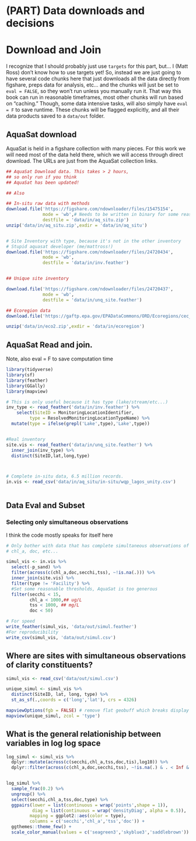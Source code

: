 

# (PART) Data downloads and decisions {-}

# Download and Join


I recognize that I should probably just use `targets` for this part, but...
I (Matt Ross) don't know how to use targets yet! So, instead we are just
going to have several code chunks here that just downloads all the data directly
from figshare, preps data for analysis, etc...
and the chunks will just be set to `eval = FALSE`, so they won't
run unless you manually run it. That way this book can run in reasonable timeframes,
most other chunks will run based on "caching." Though, some data intensive tasks,
will also simply have `eval = F` to save runtime. These chunks will be flagged
explicitly, and all their data products saved to a `data/out` folder. 

## AquaSat download

AquaSat is held in a figshare collection with many pieces. For this work we
will need most of the data held there, which we will access through direct download.
The URLs are just from the AquaSat collection links.

```r
## AquaSat Download data. This takes > 2 hours,
## so only run if you think 
## AquaSat has been updated!

## Also

## In-situ raw data with methods
download.file('https://figshare.com/ndownloader/files/15475154',
              mode = 'wb',# Needs to be written in binary for some reason 
              destfile = 'data/in/aq_situ.zip')
unzip('data/in/aq_situ.zip',exdir = 'data/in/aq_situ')


# Site Inventory with type, because it's not in the other inventory
# Stupid aquasat developer (me/mattross!)
download.file('https://figshare.com/ndownloader/files/24720434',
              mode = 'wb',
              destfile = 'data/in/inv.feather')


## Unique site inventory 

download.file('https://figshare.com/ndownloader/files/24720437',
              mode = 'wb',
              destfile = 'data/in/unq_site.feather')

## Ecoregion data
download.file('https://gaftp.epa.gov/EPADataCommons/ORD/Ecoregions/cec_na/na_cec_eco_l2.zip', destfile = 'data/in/eco2.zip')

unzip('data/in/eco2.zip',exdir = 'data/in/ecoregion')


```

## AquaSat Read and join. 

Note, also eval = F to save computation time

```r

library(tidyverse)
library(sf)
library(feather)
library(GGally)
library(mapview)

# This is only useful because it has type (lake/stream/etc...)
inv_type <- read_feather('data/in/inv.feather') %>%
    select(SiteID = MonitoringLocationIdentifier,
         type = ResolvedMonitoringLocationTypeName) %>%
  mutate(type = ifelse(grepl('Lake',type),'Lake',type))


#Real inventory
site.vis <- read_feather('data/in/unq_site.feather') %>%
  inner_join(inv_type) %>%
  distinct(SiteID,lat,long,type)



# Complete in-situ data, 6.5 million records. 
in.vis <- read_csv('data/in/aq_situ/in-situ/wqp_lagos_unity.csv') 
    

```

## Data Eval and Subset


### Selecting only simultaneous observations

I think the code mostly speaks for itself here
```r
# Only bother with data that has complete simultaneous observations of
# chl_a, doc, etc...

simul_vis <- in.vis %>%
  select(-p_sand) %>%
  filter(across(c(chl_a,doc,secchi,tss), ~!is.na(.))) %>%
  inner_join(site.vis) %>%
  filter(type != 'Facility') %>%
  #Set some reasonable thresholds, AquaSat is too generous
  filter(secchi < 15,
         chl_a < 1000,## ug/L
         tss < 1000, ## mg/L
         doc < 50)

# For speed
write_feather(simul_vis, 'data/out/simul.feather')
#For reproducibility
write_csv(simul_vis, 'data/out/simul.csv')


```



## Where are sites with simultaneous observations of clarity constituents? 


```r

simul_vis <- read_csv('data/out/simul.csv')

unique_simul <- simul_vis %>%
  distinct(SiteID, lat, long, type) %>%
  st_as_sf(.,coords = c('long','lat'), crs = 4326)

mapviewOptions(fgb = FALSE) # remove flat geobuff which breaks display
mapview(unique_simul, zcol = 'type')

```


## What is the general relationiship between variables in log log space

```r


log_simul <- simul_vis %>%
  dplyr::mutate(across(c(secchi,chl_a,tss,doc,tis),log10)) %>%
  dplyr::filter(across(c(chl_a,doc,secchi,tss), ~!is.na(.) & . < Inf & . > -Inf)) 


log_simul %>%
  sample_frac(0.2) %>%
  ungroup() %>%
  select(secchi,chl_a,tss,doc,type) %>%
  ggpairs(lower = list(continuous = wrap('points',shape = 1)),
          diag = list(continuous = wrap('densityDiag', alpha = 0.5)),
         mapping = ggplot2::aes(color = type),
         columns = c('secchi','chl_a','tss','doc')) +
  ggthemes::theme_few() + 
  scale_color_manual(values = c('seagreen3','skyblue3','saddlebrown'))

```


